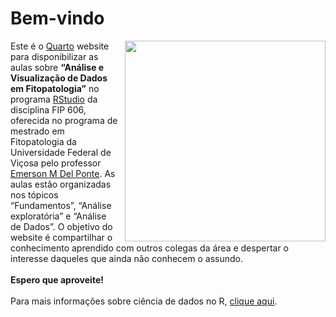 # **Bem-vindo**

![](images/unnamed-chunk-4-2.png){style="float: right; padding-left:10px" width="321"}

| Este é o [Quarto](https://quarto.org/) website para disponibilizar as aulas sobre **"Análise e Visualização de Dados em Fitopatologia"** no programa [RStudio](https://posit.co/products/open-source/rstudio/) da disciplina FIP 606, oferecida no programa de mestrado em Fitopatologia da Universidade Federal de Viçosa pelo professor [Emerson M Del Ponte](https://emersondelponte.netlify.app/). As aulas estão organizadas nos tópicos "Fundamentos", "Análise exploratória" e "Análise de Dados". O objetivo do website é compartilhar o conhecimento aprendido com outros colegas da área e despertar o interesse daqueles que ainda não conhecem o assundo.
| 
| **Espero que aproveite!**
| 
| Para mais informações sobre ciência de dados no R, [clique aqui](https://r4ds.hadley.nz/).
